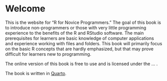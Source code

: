 # Welcome {.unnumbered}

This is the website for “R for Novice Programmers.” The goal of this book is to introduce non-programmers or those with very little programming experience to the benefits of the R and RStudio software. The main prerequisites for learners are basic knowledge of computer applications and experience working with files and folders. This book will primarily focus on the basic R concepts that are hardly emphasized, but that may prove difficult for learners new to programming.

The online version of this book is free to use and is licensed under the ... .

The book is written in [Quarto](https://quarto.org/).
